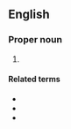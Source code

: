 ==English==

===Proper noun===
{{en-proper noun}}

# {{abbreviation of|en|2 Kings}}

====Related terms====
* {{l|en|1 Kgs}}
* {{l|en|3 Kgs}}
* {{l|en|4 Kgs}}